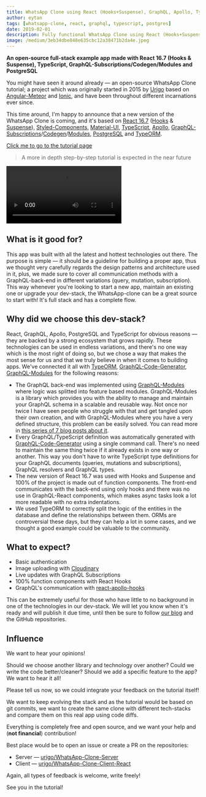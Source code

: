 ```yaml
---
title: WhatsApp Clone using React (Hooks+Suspense), GraphQL, Apollo, TypeScript and PostgreSQL
author: eytan
tags: [whatsapp-clone, react, graphql, typescript, postgres]
date: 2019-02-01
description: Fully functional WhatsApp Clone using React (Hooks+Suspense), GraphQL, Apollo, TypeScript and PostgreSQL
image: /medium/3eb34dbe848e635cbc12a38471b2da4e.jpeg
---
```



<Article />

**An open-source full-stack example app made with React 16.7 (Hooks & Suspense), TypeScript, GraphQL-Subscriptions/Codegen/Modules and PostgreSQL**

You might have seen it around already — an open-source WhatsApp Clone tutorial; a project which was originally started in 2015 by [Urigo](https://github.com/urigo) based on [Angular-Meteor](https://angular-meteor.com/tutorials/whatsapp2-tutorial) and [Ionic](https://ionicframework.com), and have been throughout different incarnations ever since.

This time around, I'm happy to announce that a new version of the WhatsApp Clone is coming, and it's based on [React 16.7](https://reactjs.org) ([Hooks](https://reactjs.org/docs/hooks-intro.html) & [Suspense](https://reactjs.org/docs/react-api.html#suspense)), [Styled-Components](https://github.com/styled-components/styled-components), [Material-UI](https://github.com/mui-org/material-ui), [TypeScript](https://typescriptlang.org), [Apollo](https://apollographql.com), [GraphQL-Subscriptions](https://youtube.com/watch?v=Wi7P39sF2nw)/[Codegen](https://graphql-code-generator.com)/[Modules](https://graphql-modules.com), [PostgreSQL](https://postgresql.org) and [TypeORM](https://github.com/typeorm/typeorm).

[Click me to go to the tutorial page](https://tortilla.academy/Urigo/WhatsApp-Clone-Tutorial)

> A more in depth step-by-step tutorial is expected in the near future

![](/medium/68ea32458cb9961d5132fe3c6ba8788c.webm 'WE WERE ON A BREAK!!!!')

## What is it good for?

This app was built with all the latest and hottest technologies out there. The purpose is simple — it should be a guideline for building a proper app, thus we thought very carefully regards the design patterns and architecture used in it, plus, we made sure to cover all communication methods with a GraphQL-back-end in different variations (query, mutation, subscription). This way whenever you're looking to start a new app, maintain an existing one or upgrade your dev-stack, the WhatsApp-clone can be a great source to start with! It's full stack and has a complete flow.

## Why did we choose this dev-stack?

React, GraphQL, Apollo, PostgreSQL and TypeScript for obvious reasons — they are backed by a strong ecosystem that grows rapidly. These technologies can be used in endless variations, and there's no one way which is the most right of doing so, but we chose a way that makes the most sense for us and that we truly believe in when it comes to building apps. We've connected it all with [TypeORM](https://github.com/typeorm/typeorm/), [GraphQL-Code-Generator](https://graphql-code-generator.com/), [GraphQL-Modules](https://graphql-modules.com/) for the following reasons:

- The GraphQL back-end was implemented using [GraphQL-Modules](https://graphql-modules.com) where logic was splitted into feature based modules. GraphQL-Modules is a library which provides you with the ability to manage and maintain your GraphQL schema in a scalable and reusable way. Not once nor twice I have seen people who struggle with that and get tangled upon their own creation, and with GraphQL-Modules where you have a very defined structure, this problem can be easily solved. You can read more in [this series of 7 blog posts about it](/blog/graphql-modules).
- Every GraphQL/TypeScript definition was automatically generated with [GraphQL-Code-Generator](https://graphql-code-generator.com) using a single command call. There's no need to maintain the same thing twice if it already exists in one way or another. This way you don't have to write TypeScript type definitions for your GraphQL documents (queries, mutations and subscriptions), GraphQL resolvers and GraphQL types.
- The new version of React 16.7 was used with Hooks and Suspense and 100% of the project is made out of function components. The front-end communicates with the back-end using only hooks and there was no use in GraphQL-React components, which makes async tasks look a lot more readable with no extra indentations.
- We used TypeORM to correctly split the logic of the entities in the database and define the relationships between them. ORMs are controversial these days, but they can help a lot in some cases, and we thought a good example could be valuable to the community.

## What to expect?

- Basic authentication
- Image uploading with [Cloudinary](https://cloudinary.com)
- Live updates with GraphQL Subscriptions
- 100% function components with React Hooks
- GraphQL's communication with [react-apollo-hooks](https://github.com/trojanowski/react-apollo-hooks)

This can be extremely useful for those who have little to no background in one of the technologies in our dev-stack. We will let you know when it's ready and will publish it due time, until then be sure to follow [our blog](https://the-guild.dev/blog) and the GitHub repositories.

## Influence

We want to hear your opinions!

Should we choose another library and technology over another? Could we write the code better/cleaner? Should we add a specific feature to the app? We want to hear it all!

Please tell us now, so we could integrate your feedback on the tutorial itself!

We want to keep evolving the stack and as the tutorial would be based on git commits, we want to create the same clone with different tech-stacks and compare them on this real app using code diffs.

Everything is completely free and open source, and we want your help and (**not financial**) contribution!

Best place would be to open an issue or create a PR on the repositories:

- Server — [urigo/WhatsApp-Clone-Server](https://github.com/Urigo/WhatsApp-Clone-server)
- Client — [urigo/WhatsApp-Clone-Client-React](https://github.com/Urigo/WhatsApp-Clone-Client-React)

Again, all types of feedback is welcome, write freely!

See you in the tutorial!
